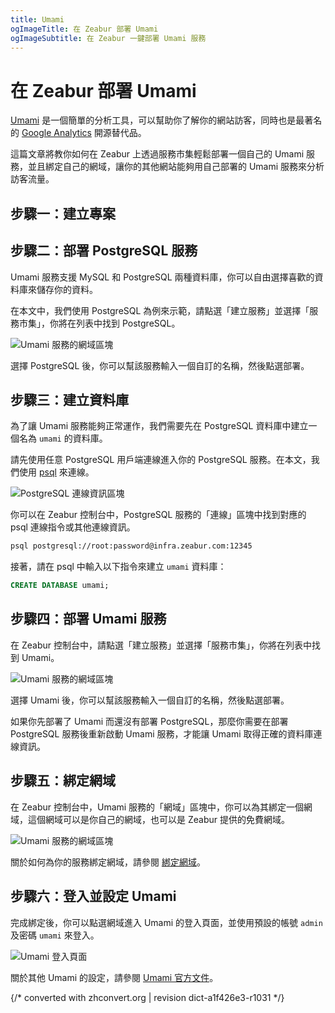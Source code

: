 ```yaml
---
title: Umami
ogImageTitle: 在 Zeabur 部署 Umami
ogImageSubtitle: 在 Zeabur 一鍵部署 Umami 服務
---
```


# 在 Zeabur 部署 Umami

[Umami](https://umami.is/) 是一個簡單的分析工具，可以幫助你了解你的網站訪客，同時也是最著名的 [Google Analytics](https://analytics.google.com/) 開源替代品。

這篇文章將教你如何在 Zeabur 上透過服務市集輕鬆部署一個自己的 Umami 服務，並且綁定自己的網域，讓你的其他網站能夠用自己部署的 Umami 服務來分析訪客流量。

## 步驟一：建立專案

<CreateProject />

## 步驟二：部署 PostgreSQL 服務

Umami 服務支援 MySQL 和 PostgreSQL 兩種資料庫，你可以自由選擇喜歡的資料庫來儲存你的資料。

在本文中，我們使用 PostgreSQL 為例來示範，請點選「建立服務」並選擇「服務市集」，你將在列表中找到 PostgreSQL。

![Umami 服務的網域區塊](/marketplace/umami/deploy-postgresql.png)

選擇 PostgreSQL 後，你可以幫該服務輸入一個自訂的名稱，然後點選部署。

## 步驟三：建立資料庫

為了讓 Umami 服務能夠正常運作，我們需要先在 PostgreSQL 資料庫中建立一個名為 `umami` 的資料庫。

請先使用任意 PostgreSQL 用戶端連線進入你的 PostgreSQL 服務。在本文，我們使用 [psql](https://www.postgresql.org/docs/9.1/app-psql.html) 來連線。

![PostgreSQL 連線資訊區塊](/marketplace/umami/postgre-connect.png)

你可以在 Zeabur 控制台中，PostgreSQL 服務的「連線」區塊中找到對應的 psql 連線指令或其他連線資訊。

```bash
psql postgresql://root:password@infra.zeabur.com:12345
```

接著，請在 psql 中輸入以下指令來建立 `umami` 資料庫：

```sql
CREATE DATABASE umami;
```

## 步驟四：部署 Umami 服務

在 Zeabur 控制台中，請點選「建立服務」並選擇「服務市集」，你將在列表中找到 Umami。

![Umami 服務的網域區塊](/marketplace/umami/deploy-umami.png)

選擇 Umami 後，你可以幫該服務輸入一個自訂的名稱，然後點選部署。

<Callout>
  如果你先部署了 Umami 而還沒有部署 PostgreSQL，那麼你需要在部署 PostgreSQL 服務後重新啟動 Umami 服務，才能讓 Umami 取得正確的資料庫連線資訊。
</Callout>

## 步驟五：綁定網域

在 Zeabur 控制台中，Umami 服務的「網域」區塊中，你可以為其綁定一個網域，這個網域可以是你自己的網域，也可以是 Zeabur 提供的免費網域。

![Umami 服務的網域區塊](/marketplace/umami/umami-domain.png)

關於如何為你的服務綁定網域，請參閱 [綁定網域](../deploy/domain-binding)。

## 步驟六：登入並設定 Umami

完成綁定後，你可以點選網域進入 Umami 的登入頁面，並使用預設的帳號 `admin` 及密碼 `umami` 來登入。

![Umami 登入頁面](/marketplace/umami/umami-screenshot.png)

關於其他 Umami 的設定，請參閱 [Umami 官方文件](https://umami.is/docs)。

{/* converted with zhconvert.org | revision dict-a1f426e3-r1031 */}
